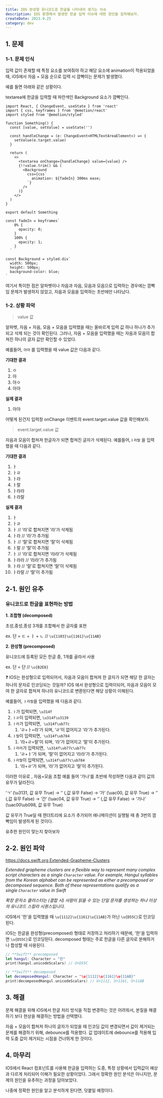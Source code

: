 ```yaml
---
title: IOS 완성형 유니코드로 한글을 나타내어 생기는 이슈
description: IOS 환경에서 발생한 한글 입력 이슈에 대한 원인을 짐작해보자.
createDate: 2023.9.25
category: dev
---
```


## 1. 문제

### 1-1. 문제 인식

입력 값이 존재할 때 특정 요소를 보여줘야 하고 해당 요소에 animation이 적용되었을 때, iOS에서 자음 + 모음 순으로 입력 시 깜빡이는 문제가 발생했다.

예를 들면 아래와 같은 상황이다.

textarea에 한글을 입력할 때 파란색인 Background 요소가 깜빡인다.

```tsx
import React, { ChangeEvent, useState } from 'react'
import { css, keyframes } from '@emotion/react'
import styled from '@emotion/styled'

function Something() {
  const [value, setValue] = useState('')

  const handleChange = (e: ChangeEvent<HTMLTextAreaElement>) => {
    setValue(e.target.value)
  }

  return (
    <>
      <textarea onChange={handleChange} value={value} />
      {!!value.trim() && (
        <Background
          css={css`
            animation: ${fadeIn} 300ms ease;
          `}
        />
      )}
    </>
  )
}

export default Something

const fadeIn = keyframes`
    0% {
      opacity: 0;
    }
    100% {
      opacity: 1;
    }
  `

const Background = styled.div`
  width: 500px;
  height: 500px;
  background-color: blue;
`
```

여기서 특이한 점은
알파벳이나 자음과 자음, 모음과 모음으로 입력하는 경우에는 깜빡임 문제가 발생하지 않았고, 자음과 모음을 입력하는 초반에만 나타났다.

### 1-2. 상황 파악

> value 값

알파벳, 자음 + 자음, 모음 + 모음을 입력했을 때는 올바르게 입력 값 하나 하나가 추가되고 삭제 되는 것이 확인된다. 그러나, 자음 + 모음을 입력했을 때는 자음과 모음이 합쳐진 하나의 글자 값만 확인할 수 있었다.

예를들어, `아아` 를 입력했을 때 value 값은 다음과 같다.

**기대한 결과**

1. ㅇ
2. 아
3. 아ㅇ
4. 아아

**실제 결과**

1. 아아

어떻게 된건지 입력창 onChange 이벤트의 event.target.value 값을 확인해보자.

> event.target.value 값

자음과 모음이 합쳐져 한글자가 되면 합쳐진 글자가 삭제된다.
예를들어,`ㅏ라랄` 을 입력했을 때 다음과 같다.

**기대한 결과**

1. ㅏ
2. ㅏㄹ
3. ㅏ라
4. ㅏ랄
5. ㅏ라라
6. ㅏ라랄

**실제 결과**

1. ㅏ
2. ㅏㄹ
3. ㅏ // ‘라’로 합쳐지면 ’라’가 삭제됨
4. ㅏ라 // ‘라‘가 추가됨
5. ㅏ // ‘랄’로 합쳐지면 ‘랄’이 삭제됨
6. ㅏ랄 // ‘랄’이 추가됨
7. ㅏ // ‘라’로 합쳐지면 ‘라라’가 삭제됨
8. ㅏ라라 // ‘라라’가 추가됨
9. ㅏ라 // ‘랄’로 합쳐지면 ‘랄’이 삭제됨
10. ㅏ라랄 // ‘랄’이 추가됨

## 2-1. 원인 유추

### 유니코드로 한글을 표현하는 방법

**1. 조합형 (decomposed)**

초성,중성,종성 3개를 조합해서 한 글자를 표현

ex. 단 = ㄷ + ㅏ + ㄴ // `\u{1103}\u{1161}\u{11AB}`

**2. 완성형 (precomposed)**

유니코드에 등록된 모든 한글 중, 1개를 골라서 사용

ex. 단 = 단 // `\u{B2E8}`

<aside>
❓ IOS는 완성형으로 입력되어서, 자음과 모음이 합쳐져 한 글자가 되면 해당 한 글자는 하나의 문자로 인코딩되는 것일까?
IOS 에서 완성형으로 입력이되어, 자음과 모음이 모여 한 글자로 합쳐져 하나의 유니코드로 변환된다면 해당 상황이 이해된다.

</aside>

예를들어, `ㅏ라랄`을 입력했을 때 다음과 같다.

1. `ㅏ`가 입력되면, `\u314f`
2. `ㅏㄹ`이 입력되면, `\u314f\u3139`
3. `ㅏ라`가 입력되면,  `\u314f\ub77c`
   1. ‘ㄹ+ㅏ=라’가 되며, ‘ㄹ’이 없어지고 ‘라’가 추가된다.
4. `ㅏ랄`이 입력되면,  `\u314f\ub784`
   1. ‘라+ㄹ=랄’이 되며, ‘라’가 없어지고 ‘랄’이 추가된다.
5. `ㅏ라라`가 입력되면,  `\u314f\ub77c\ub77c`
   1. ‘ㄹ+ㅏ’가 되며, ‘랄’이 없어지고 ‘라라’가 추가된다.
6. `ㅏ라랄`이 입력되면, `\u314f\ub77c\ub784`
   1. ‘라+ㄹ’가 되며, ‘라’가 없어지고 ‘랄’이 추가된다.

이러한 이유로 , 자음+모음 조합 예를 들어 ‘가나’를 초반에 작성하면 다음과 같이 값의 유무가 달라진다.

‘ㄱ’ (\u3131, 값 유무 True) → ‘’ (,값 유무 False) → ‘가’ (\uac00, 값 유무 True) → ‘’ (,값 유무 False) → ‘간‘ (\uac04, 값 유무 True) → ‘’ (,값 유무 False) → ‘가나’ (\uac00\ub098, 값 유무 True)

값 유무가 True일 때 렌더트리에 요소가 추가되어 애니메이션이 실행될 때 총 3번의 깜빡임이 발생하게 된 것이다.

유추한 원인이 맞는지 찾아보자

## 2-2. 원인 파악

[https://docs.swift.org Extended-Grapheme-Clusters](https://docs.swift.org/swift-book/documentation/the-swift-programming-language/stringsandcharacters/#Extended-Grapheme-Clusters)

_Extended grapheme clusters are a flexible way to represent many complex script characters as a single `Character` value. For example, Hangul syllables from the Korean alphabet can be represented as either a precomposed or decomposed sequence. Both of these representations qualify as a single `Character` value in Swift_

_확장 문자소 클러스터는 (결합 시) 사람이 읽을 수 있는 단일 문자를 생성하는 하나 이상의 유니코드 스칼라 시퀀스입니다._

iOS에서 '한'을 입력했을 때 `\u{1112}\u{1161}\u{11AB}`가 아닌 `\u{D55C}`로 인코딩된다.

iOS는 한글을 완성형(precomposed) 형태로 저장하고 처리하기 때문에, '한'을 입력하면 `\u{D55C}`로 인코딩된다. decomposed 형태는 주로 한글을 다른 글자로 분해하거나 합성할 때 사용된다.

```swift
// **Swift** precomposed
let hangul: Character = "한"
print(hangul.unicodeScalars) // U+D55C
```

```swift
// **Swift** decomposed
let decomposedHangul: Character = "\u{1112}\u{1161}\u{11AB}"
print(decomposedHangul.unicodeScalars) // U+1112, U+1161, U+11AB
```

## 3. 해결

문제 해결을 위해 iOS에서 한글 처리 방식을 직접 변경하는 것은 어려워서, 본질을 해결하기 보다 현상을 해결하는 방법을 선택했다.

자음 + 모음이 합쳐져 하나의 글자가 되었을 때 인코딩 값이 변경되면서 값이 제거되는 문제를 해결하기 위해, debounce를 적용했다.
값 업데이트에 debounce를 적용해 입력 도중 값이 제거되는 시점을 건너뛰게 한 것이다.

## 4. 마무리

IOS에서 React 컴포넌트를 사용해 한글을 입력하는 도중, 특정 상황에서 입력값이 예상과 다르게 처리되어 이해가 필요한 상황이었다. 그래서 정확한 원인 분석은 아니지만, 문제의 원인을 유추하는 과정을 담아보았다.

나중에 정확한 원인을 알고 분석하게 된다면, 덧붙일 예정이다.
